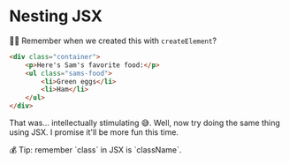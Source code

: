 # Nesting JSX

<EpicVideo url="https://www.epicreact.dev/tutorials/get-started-with-react/nesting-jsx" />

👨‍💼 Remember when we created this with `createElement`?

```html
<div class="container">
	<p>Here's Sam's favorite food:</p>
	<ul class="sams-food">
		<li>Green eggs</li>
		<li>Ham</li>
	</ul>
</div>
```

That was... intellectually stimulating 😅. Well, now try doing the same thing
using JSX. I promise it'll be more fun this time.

<callout-info class="aside">
	💰 Tip: remember `class` in JSX is `className`.
</callout-info>
